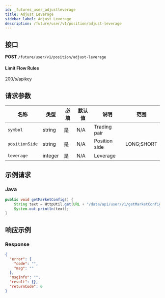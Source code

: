```yaml
---
id: _futures_user_adjustleverage
title: Adjust Leverage
sidebar_label: Adjust Leverage
description: /future/user/v1/position/adjust-leverage
---
```


## 接口

**POST** `/future/user/v1/position/adjust-leverage`

#### **Limit Flow Rules**

200/s/apikey

## 请求参数

| 名称           | 类型    | 必填 | 默认值 | 说明          | 范围       |
| -------------- | ------- | ---- | ------ | ------------- | ---------- |
| `symbol`       | string  | 是   | N/A    | Trading pair  |            |
| `positionSide` | string  | 是   | N/A    | Position side | LONG;SHORT |
| `leverage`     | integer | 是   | N/A    | Leverage      |            |

## 示例请求

### Java

```java
public void getMarketConfig() {
	String text = HttpUtil.get(URL + "/data/api/user/v1/getMarketConfig");
	System.out.println(text);
}
```

## 响应示例

### Response

```json
{
  "error": {
    "code": "",
    "msg": ""
  },
  "msgInfo": "",
  "result": {},
  "returnCode": 0
}
```
